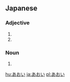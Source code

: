 ==Japanese==                           
===Adjective===
{{ja-adj|h|rom=aoi|decl=い}}
# {{japdef|青い|[[blue]], [[green]]}}
# {{japdef|蒼い|[[blue]], [[green]]}}
===Noun===
{{ja-noun|h|rom=aoi}}
# {{japdef|葵|[[hollyhock]]}}


[[hu:あおい]]
[[ja:あおい]]
[[pl:あおい]]